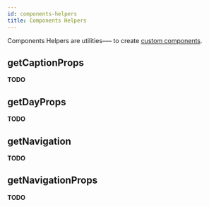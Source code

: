 ```yaml
---
id: components-helpers
title: Components Helpers
---
```


Components Helpers are utilities––– to create [custom components](./custom-components).

## getCaptionProps

**TODO**

## getDayProps

**TODO**

## getNavigation

**TODO**

## getNavigationProps

**TODO**

